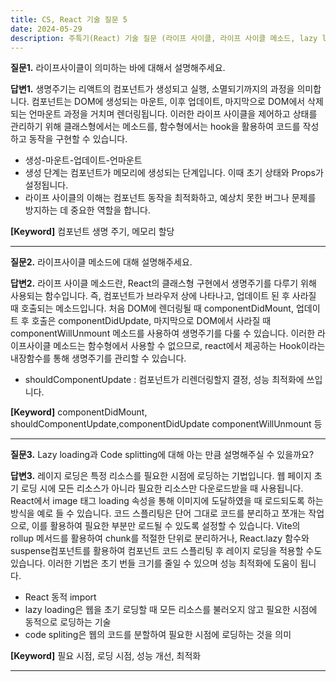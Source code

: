 ```yaml
---
title: CS, React 기술 질문 5
date: 2024-05-29
description: 주특기(React) 기술 질문 (라이프 사이클, 라이프 사이클 메소드, lazy loading/code splitting)
---
```


**질문1.** 라이프사이클이 의미하는 바에 대해서 설명해주세요.

**답변1.** 생명주기는 리액트의 컴포넌트가 생성되고 실행, 소멸되기까지의 과정을 의미합니다. 컴포넌트는 DOM에 생성되는
마운트, 이후 업데이트, 마지막으로 DOM에서 삭제되는 언마운트 과정을 거치며 렌더링됩니다. 이러한 라이프 사이클을 제어하고
상태를 관리하기 위해 클래스형에서는 메소드를, 함수형에서는 hook을 활용하여 코드를 작성하고 동작을 구현할 수 있습니다.

- 생성-마운트-업데이트-언마운트
- 생성 단계는 컴포넌트가 메모리에 생성되는 단계입니다. 이때 초기 상태와 Props가 설정됩니다.
- 라이프 사이클의 이해는 컴포넌트 동작을 최적화하고, 예상치 못한 버그나 문제를 방지하는 데 중요한 역할을 합니다.

**[Keyword]** 컴포넌트 생명 주기, 메모리 할당

<hr />

**질문2.** 라이프사이클 메소드에 대해 설명해주세요.

**답변2.** 라이프 사이클 메소드란, React의 클래스형 구현에서 생명주기를 다루기 위해 사용되는 함수입니다. 즉, 컴포넌트가 브라우저
상에 나타나고, 업데이트 된 후 사라질 때 호출되는 메소드입니다. 처음 DOM에 렌더링될 때 componentDidMount,
업데이트 후 호출은 componentDidUpdate, 마지막으로 DOM에서 사라질 때 componentWillUnmount 메소드를 사용하여 생명주기를
다룰 수 있습니다. 이러한 라이프사이클 메소드는 함수형에서 사용할 수 없으므로, react에서 제공하는 Hook이라는
내장함수를 통해 생명주기를 관리할 수 있습니다.

- shouldComponentUpdate : 컴포넌트가 리렌더링할지 결정, 성능 최적화에 쓰입니다.

**[Keyword]** componentDidMount, shouldComponentUpdate,componentDidUpdate componentWillUnmount 등

<hr />

**질문3.** Lazy loading과 Code splitting에 대해 아는 만큼 설명해주실 수 있을까요?

**답변3.** 레이지 로딩은 특정 리소스를 필요한 시점에 로딩하는 기법입니다. 웹 페이지 초기 로딩 시에 모든 리소스가
아니라 필요한 리소스만 다운로드받을 때 사용됩니다. React에서 image 태그 loading 속성을 통해 이미지에 도달하였을 때
로드되도록 하는 방식을 예로 들 수 있습니다. 코드 스플리팅은 단어 그대로 코드를 분리하고 쪼개는 작업으로,
이를 활용하여 필요한 부분만 로드될 수 있도록 설정할 수 있습니다. Vite의 rollup 메서드를 활용하여 chunk를 적절한
단위로 분리하거나, React.lazy 함수와 suspense컴포넌트를 활용하여 컴포넌트 코드 스플리팅 후 레이지 로딩을 적용할
수도 있습니다. 이러한 기법은 초기 번들 크기를 줄일 수 있으며 성능 최적화에 도움이 됩니다.

- React 동적 import
- lazy loading은 웹을 초기 로딩할 때 모든 리소스를 불러오지 않고 필요한 시점에 동적으로 로딩하는 기술
- code spliting은 웹의 코드를 분할하여 필요한 시점에 로딩하는 것을 의미

**[Keyword]** 필요 시점, 로딩 시점, 성능 개선, 최적화

<hr />
